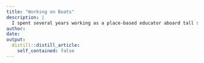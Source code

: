 ```yaml
---
title: "Working on Boats"
description: |
  I spent several years working as a place-based educator aboard tall ships. The experience has shaped everyhting that I've done since.
author:
date:
output:
  distill::distill_article:
    self_contained: false
---
```


